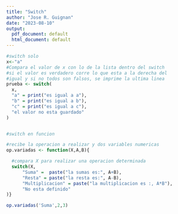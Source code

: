```yaml
---
title: "Switch"
author: "Jose R. Guignan"
date: "2023-08-10"
output:
  pdf_document: default
  html_document: default
---
```


```r
#switch solo
x<-"a"
#Compara el valor de x con lo de la lista dentro del switch
#si el valor es verdadero corre lo que esta a la derecha del
#igual y si no todos son falsos, se imprime la ultima linea
prueba <- switch(
  x,
  "a" = print("es igual a a"),
  "b" = print("es igual a b"),
  "c" = print("es igual a c"),
  "el valor no esta guardado"
)


#switch en funcion

#recibe la operacion a realizar y dos variables numericas
op.variadas <- function(X,A,B){

  #compara X para realizar una operacion determinada
  switch(X,
      "Suma" =  paste("la sumas es:", A+B),
      "Resta" = paste("la resta es:", A-B),
      "Multiplicacion" = paste("la multiplicacion es :, A*B"),
      "No esta definido"
)}

op.variadas('Suma',2,3)
```

